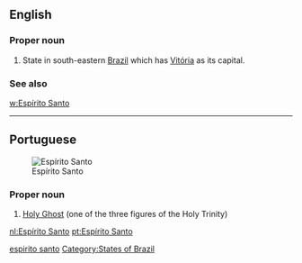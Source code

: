 ==English==

===Proper noun===
{{en-proper noun|sg=[[Espírito]] [[santo|Santo]]}}

# State in south-eastern [[Brazil]] which has [[Vitória]] as its capital.

===See also===
[[w:Espírito Santo]]

[[Category:English words spelled with diacritics|espirito santo]]
[[Category:States of Brazil]]

----

==Portuguese==
[[Image:Brazil State EspiritoSanto.svg|thumb|Espírito Santo]]

===Proper noun===
{{infl|pt|proper noun}}

# [[Holy Ghost]] (one of the three figures of the Holy Trinity)

{{tbot entry|Portuguese|Holy Ghost|2009|July|pt}}

[[nl:Espírito Santo]]
[[pt:Espírito Santo]]